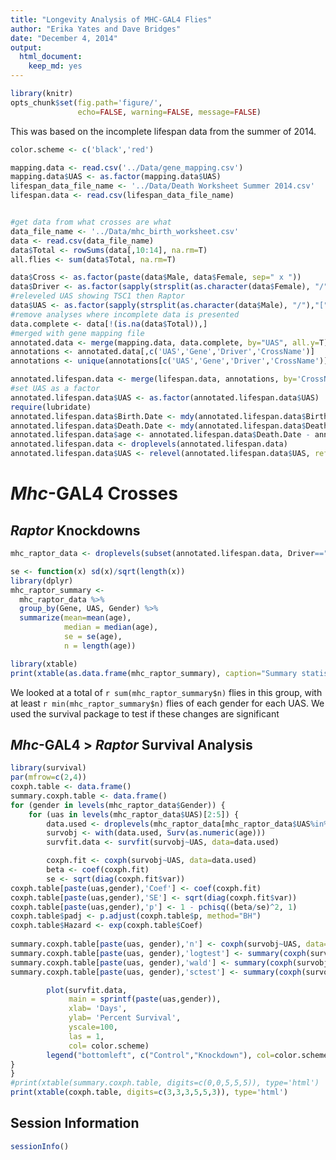 ```yaml
---
title: "Longevity Analysis of MHC-GAL4 Flies"
author: "Erika Yates and Dave Bridges"
date: "December 4, 2014"
output:
  html_document:
    keep_md: yes
---
```


```r
library(knitr)
opts_chunk$set(fig.path='figure/',
               echo=FALSE, warning=FALSE, message=FALSE)
```

This was based on the incomplete lifespan data from the summer of 2014.

```r
color.scheme <- c('black','red')

mapping.data <- read.csv('../Data/gene_mapping.csv')
mapping.data$UAS <- as.factor(mapping.data$UAS)
lifespan_data_file_name <- '../Data/Death Worksheet Summer 2014.csv'
lifespan.data <- read.csv(lifespan_data_file_name)


#get data from what crosses are what
data_file_name <- '../Data/mhc_birth_worksheet.csv'
data <- read.csv(data_file_name)
data$Total <- rowSums(data[,10:14], na.rm=T)
all.flies <- sum(data$Total, na.rm=T)

data$Cross <- as.factor(paste(data$Male, data$Female, sep=" x "))
data$Driver <- as.factor(sapply(strsplit(as.character(data$Female), "/"),"[", 1))
#releveled UAS showing TSC1 then Raptor
data$UAS <- as.factor(sapply(strsplit(as.character(data$Male), "/"),"[", 1))
#remove analyses where incomplete data is presented
data.complete <- data[!(is.na(data$Total)),]
#merged with gene mapping file
annotated.data <- merge(mapping.data, data.complete, by="UAS", all.y=T)
annotations <- annotated.data[,c('UAS','Gene','Driver','CrossName')]
annotations <- unique(annotations[c('UAS','Gene','Driver','CrossName')])

annotated.lifespan.data <- merge(lifespan.data, annotations, by='CrossName')
#set UAS as a factor
annotated.lifespan.data$UAS <- as.factor(annotated.lifespan.data$UAS)
require(lubridate)
annotated.lifespan.data$Birth.Date <- mdy(annotated.lifespan.data$Birth.Date)
annotated.lifespan.data$Death.Date <- mdy(annotated.lifespan.data$Death.Date)
annotated.lifespan.data$age <- annotated.lifespan.data$Death.Date - annotated.lifespan.data$Birth.Date
annotated.lifespan.data <- droplevels(annotated.lifespan.data)
annotated.lifespan.data$UAS <- relevel(annotated.lifespan.data$UAS, ref='36304')
```

# *Mhc*-GAL4 Crosses

## *Raptor* Knockdowns

```r
mhc_raptor_data <- droplevels(subset(annotated.lifespan.data, Driver=="Mhc-GAL4"&Gene%in%c('Control','Raptor')))

se <- function(x) sd(x)/sqrt(length(x))
library(dplyr)
mhc_raptor_summary <-
  mhc_raptor_data %>%
  group_by(Gene, UAS, Gender) %>%
  summarize(mean=mean(age),
            median = median(age),
            se = se(age),
            n = length(age))

library(xtable)
print(xtable(as.data.frame(mhc_raptor_summary), caption="Summary statistics for effects of Mhc-GAL4 > Raptor knockdown flies"), type='html')
```

We looked at a total of `r sum(mhc_raptor_summary$n)` flies in this group, with at least `r min(mhc_raptor_summary$n)` flies of each gender for each UAS.  We used the survival package to test if these changes are significant

## *Mhc*-GAL4 > *Raptor* Survival Analysis

```r
library(survival)
par(mfrow=c(2,4))
coxph.table <- data.frame()
summary.coxph.table <- data.frame()
for (gender in levels(mhc_raptor_data$Gender)) {
    for (uas in levels(mhc_raptor_data$UAS)[2:5]) {
        data.used <- droplevels(mhc_raptor_data[mhc_raptor_data$UAS%in%c('36304',uas)&mhc_raptor_data$Gender==gender,])
        survobj <- with(data.used, Surv(as.numeric(age)))
        survfit.data <- survfit(survobj~UAS, data=data.used)

        coxph.fit <- coxph(survobj~UAS, data=data.used)
        beta <- coef(coxph.fit)
        se <- sqrt(diag(coxph.fit$var))
coxph.table[paste(uas,gender),'Coef'] <- coef(coxph.fit)
coxph.table[paste(uas,gender),'SE'] <- sqrt(diag(coxph.fit$var))
coxph.table[paste(uas,gender),'p'] <- 1 - pchisq((beta/se)^2, 1)
coxph.table$padj <- p.adjust(coxph.table$p, method="BH")
coxph.table$Hazard <- exp(coxph.table$Coef)
        
summary.coxph.table[paste(uas, gender),'n'] <- coxph(survobj~UAS, data=data.used)$nevent
summary.coxph.table[paste(uas, gender),'logtest'] <- summary(coxph(survobj~UAS, data=data.used))$logtest[3]
summary.coxph.table[paste(uas, gender),'wald'] <- summary(coxph(survobj~UAS, data=data.used))$wald[3]
summary.coxph.table[paste(uas, gender),'sctest'] <- summary(coxph(survobj~UAS, data=data.used))$sctest[3]

        plot(survfit.data, 
             main = sprintf(paste(uas,gender)),
             xlab= 'Days',
             ylab= 'Percent Survival',
             yscale=100, 
             las = 1,
             col= color.scheme)
        legend("bottomleft", c("Control","Knockdown"), col=color.scheme, lty=1, bty="n")
}
}
#print(xtable(summary.coxph.table, digits=c(0,0,5,5,5)), type='html')
print(xtable(coxph.table, digits=c(3,3,3,5,5,3)), type='html')
```

## Session Information
```r
sessionInfo()
```